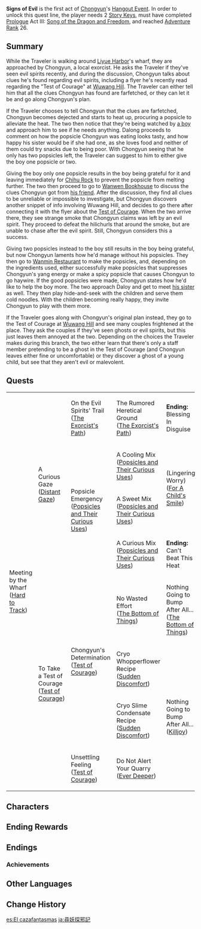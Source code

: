 {{Act Infobox
|image          = Story Card Hangout Chongyun.png
|type           = Hangout
|actNum         = I
|character      = Chongyun
|ARReq          = 26
|archonQuestReq = [[Prologue]] Act III: [[Song of the Dragon and Freedom]]
|keyReq         = 2
}}
'''Signs of Evil''' is the first act of [[Chongyun]]'s [[Hangout Event]]. In order to unlock this quest line, the player needs 2 [[Story Key]]s, must have completed [[Prologue]] Act III: [[Song of the Dragon and Freedom]], and reached [[Adventure Rank]] 26.

==Summary==
While the Traveler is walking around [[Liyue Harbor]]'s wharf, they are approached by Chongyun, a local exorcist. He asks the Traveler if they've seen evil spirits recently, and during the discussion, Chongyun talks about clues he's found regarding evil spirits, including a flyer he's recently read regarding the "Test of Courage" at [[Wuwang Hill]]. The Traveler can either tell him that all the clues Chongyun has found are farfetched, or they can let it be and go along Chongyun's plan.

If the Traveler chooses to tell Chongyun that the clues are farfetched, Chongyun becomes dejected and starts to heat up, procuring a popsicle to alleviate the heat. The two then notice that they're being watched by [[Dalong|a boy]] and approach him to see if he needs anything. Dalong proceeds to comment on how the popsicle Chongyun was eating looks tasty, and how happy his sister would be if she had one, as she loves food and neither of them could try snacks due to being poor. With Chongyun seeing that he only has two popsicles left, the Traveler can suggest to him to either give the boy one popsicle or two.

Giving the boy only one popsicle results in the boy being grateful for it and leaving immediately for [[Chihu Rock]] to prevent the popsicle from melting further. The two then proceed to go to [[Wanwen Bookhouse]] to discuss the clues Chongyun got from [[Xingqiu|his friend]]. After the discussion, they find all clues to be unreliable or impossible to investigate, but Chongyun discovers another snippet of info involving Wuwang Hill, and decides to go there after connecting it with the flyer about the [[Test of Courage]]. When the two arrive there, they see strange smoke that Chongyun claims was left by an evil spirit. They proceed to defeat the hilichurls that around the smoke, but are unable to chase after the evil spirit. Still, Chongyun considers this a success.

Giving two popsicles instead to the boy still results in the boy being grateful, but now Chongyun laments how he'd manage without his popsicles. They then go to [[Wanmin Restaurant]] to make the popsicles, and, depending on the ingredients used, either successfully make popsicles that suppresses Chongyun's yang energy or make a spicy popsicle that causes Chongyun to go haywire. If the good popsicles were made, Chongyun states how he'd like to help the boy more. The two approach Daloy and get to meet [[Little Le|his sister]] as well. They then play hide-and-seek with the children and serve them cold noodles. With the children becoming really happy, they invite Chongyun to play with them more.

If the Traveler goes along with Chongyun's original plan instead, they go to the Test of Courage at [[Wuwang Hill]] and see many couples frightened at the place. They ask the couples if they've seen ghosts or evil spirits, but this just leaves them annoyed at the two. Depending on the choices the Traveler makes during this branch, the two either learn that there's only a staff member pretending to be a ghost in the Test of Courage (and Chongyun leaves either fine or uncomfortable) or they discover a ghost of a young child, but see that they aren't evil or malevolent.
{{clr}}
==Quests==
{|class="wikitable"
|rowspan="8"|Meeting by the Wharf<br />([[Hard to Track]])
|rowspan="4"|A Curious Gaze<br />([[Distant Gaze]])
|On the Evil Spirits' Trail<br />([[The Exorcist's Path#On the Evil Spirits.27 Trail|The Exorcist's Path]])
|The Rumored Heretical Ground<br />([[The Exorcist's Path#The Rumored Heretical Ground|The Exorcist's Path]])
|'''Ending:''' Blessing In Disguise
|-
|rowspan="3"|Popsicle Emergency<br />([[Popsicles and Their Curious Uses]])
|A Cooling Mix<br />([[Popsicles and Their Curious Uses#A Cooling Mix|Popsicles and Their Curious Uses]])
|rowspan="2"|(Lingering Worry)<br />([[For A Child's Smile]])
|rowspan="2"|'''Ending:''' Idle Amusements
|-
|A Sweet Mix<br />([[Popsicles and Their Curious Uses#A Sweet Mix|Popsicles and Their Curious Uses]])
|-
|A Curious Mix<br />([[Popsicles and Their Curious Uses#A Curious Mix|Popsicles and Their Curious Uses]])
|'''Ending:''' Can't Beat This Heat
|-
|rowspan="4"|To Take a Test of Courage<br />([[Test of Courage]])
|rowspan="3"|Chongyun's Determination<br />([[Test of Courage]])
|No Wasted Effort<br />([[The Bottom of Things]])
|Nothing Going to Bump After All...<br />([[The Bottom of Things]])
|'''Ending:''' Nothing Gained
|-
|Cryo Whopperflower Recipe<br />([[Sudden Discomfort]])
|rowspan="3"|Nothing Going to Bump After All...<br />([[Killjoy]])
|As Yet Unresigned<br />([[Independent Actions]])
|'''Ending:''' Goodbyes
|-
|Cryo Slime Condensate Recipe<br />([[Sudden Discomfort]])
|rowspan="2"|'''Ending:''' Small Regrets
|-
|Unsettling Feeling<br />([[Test of Courage]])
|Do Not Alert Your Quarry<br />([[Ever Deeper]])
|}

==Characters==
{{Character Appearances|type=Hangout Event}}

==Ending Rewards==
{{Hangout Event Rewards
|1 hangout memory = {{Card|Adventure EXP|100}}<!--
------------------->{{Card|Hero's Wit|5}}<!--
------------------->{{Card|Cold Noodles with Mountain Delicacies|5}}
|2 hangout memory = {{Card|Adventure EXP|100}}<!--
------------------->{{Card|Primogem|20}}<!--
------------------->{{Card|Guide to Diligence|3}}
|3 hangout memory = {{Card|Adventure EXP|100}}<!--
------------------->{{Card|Hero's Wit|5}}<!--
------------------->{{Card|Shivada Jade Fragment|3}}
|4 hangout memory = {{Card|Adventure EXP|100}}<!--
------------------->{{Card|Primogem|20}}<!--
------------------->{{Card|Cold Noodles with Mountain Delicacies|5}}
|5 hangout memory = {{Card|Adventure EXP|100}}<!--
------------------->{{Card|Hero's Wit|5}}<!--
------------------->{{Card|Shivada Jade Fragment|3}}
|6 hangout memory = {{Card|Adventure EXP|100}}<!--
------------------->{{Card|Primogem|20}}<!--
------------------->{{Card|Guide to Diligence|3}}
}}

==Endings==
{{Hangout Event Endings
|character    = Chongyun
|act          = 1
|ending1      = Blessing In Disguise
|ending_alt1  = Blessing in Disguise
|ending1_text = "Comparatively speaking, the things you see and the events you encounter along the way are equally important rewards."
|ending2      = Idle Amusements
|ending2_text = Had it not been for your invitation, Chongyun would've never imagined that children like him so much.
|ending3      = Can't Beat This Heat
|ending3_text = His bravery and trustworthiness are truly remarkable, but despite that...
|ending4      = Nothing Gained
|ending4_text = There will always be those days when nothing goes to plan.
|ending5      = Goodbyes
|ending5_text = Thaumaturges have their own difficulties. Considering the circumstances, you might want to take the trouble on his behalf.
|ending6      = Small Regrets
|ending6_text = Just a small opportunity away from a satisfactory outcome.
}}

===Achievements===
{{Achievement Topic Table|quest=Signs of Evil|requirements=1}}

==Other Languages==
{{Other Languages
|en      = Signs of Evil
|zhs     = 寻妖觅邪记
|zhs_rm  = Xún Yāo Mì Xié Jì
|zht     = 尋妖覓邪記
|zht_rm  = Xún Yāo Mì Xié Jì
|zh_tl   = Seeking Monsters and Evil
|ja      = 尋妖探邪記
|ja_rm   = Jin'youtanjaki{{Assumed}}
|ja_tl   = An Account of Looking for Evil{{Sino}}
|ko      = 요마 추적록
|ko_rm   = Yoma Chujeokrok
|ko_tl   = A Record of Looking for Demons
|es      = El cazafantasmas
|es_tl   = The Ghosthunter
|fr      = Chasseur de fantômes
|fr_tl   = Ghost Hunter
|ru      = Заметки о поиске злых духов
|ru_tl   = Notes About Searching for Evil Spirits
|th      = ตามล่าท้าปีศาจ
|th_rm   = 
|th_tl   = Hunting and Challenging Monsters
|vi      = Nhật Ký Tìm Kiếm Yêu Tà
|vi_tl   = 
|de      = Aufspüren böser Geister
|de_tl   = Track Down Evil Spirits
|id      = Mencari dan Membasmi Iblis
|id_tl   = Search and Purge Devil
|pt      = Eu Vejo um Espírito Maligno
|pt_tl   = 
|tr      = Kötülük Belirtileri
|tr_tl   = 
|it      = Segni del male
|it_tl   = 
}}

==Change History==
{{Change History|1.4}}

[[es:El cazafantasmas]]
[[ja:尋妖探邪記]]